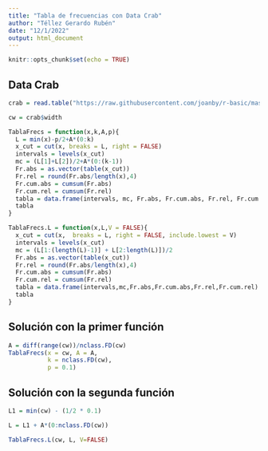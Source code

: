 ---
title: "Tabla de frecuencias con Data Crab"
author: "Téllez Gerardo Rubén"
date: "12/1/2022"
output: html_document
---

```{r setup, include=FALSE}
knitr::opts_chunk$set(echo = TRUE)
```

## Data Crab

```{r}
crab = read.table("https://raw.githubusercontent.com/joanby/r-basic/master/data/datacrab.txt", header = TRUE, stringsAsFactors = TRUE, sep = " ")

cw = crab$width
```


```{r}
TablaFrecs = function(x,k,A,p){
  L = min(x)-p/2+A*(0:k)
  x_cut = cut(x, breaks = L, right = FALSE)
  intervals = levels(x_cut)
  mc = (L[1]+L[2])/2+A*(0:(k-1))
  Fr.abs = as.vector(table(x_cut))
  Fr.rel = round(Fr.abs/length(x),4)
  Fr.cum.abs = cumsum(Fr.abs)
  Fr.cum.rel = cumsum(Fr.rel)
  tabla = data.frame(intervals, mc, Fr.abs, Fr.cum.abs, Fr.rel, Fr.cum.rel)
  tabla
}
```

```{r}
TablaFrecs.L = function(x,L,V = FALSE){
  x_cut = cut(x,  breaks = L, right = FALSE, include.lowest = V)
  intervals = levels(x_cut)
  mc = (L[1:(length(L)-1)] + L[2:length(L)])/2
  Fr.abs = as.vector(table(x_cut))
  Fr.rel = round(Fr.abs/length(x),4)
  Fr.cum.abs = cumsum(Fr.abs)
  Fr.cum.rel = cumsum(Fr.rel)
  tabla = data.frame(intervals,mc,Fr.abs,Fr.cum.abs,Fr.rel,Fr.cum.rel)
  tabla
}
```

## Solución con la primer función

```{r}
A = diff(range(cw))/nclass.FD(cw)
TablaFrecs(x = cw, A = A,
           k = nclass.FD(cw),
           p = 0.1)
```


## Solución con la segunda función

```{r}
L1 = min(cw) - (1/2 * 0.1)

L = L1 + A*(0:nclass.FD(cw))

TablaFrecs.L(cw, L, V=FALSE)
```







